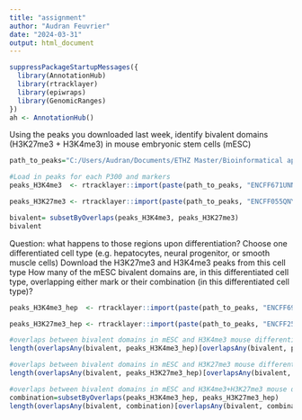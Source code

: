 ---
title: "assignment"
author: "Audran Feuvrier"
date: "2024-03-31"
output: html_document
---

```{r}
suppressPackageStartupMessages({
  library(AnnotationHub)
  library(rtracklayer)
  library(epiwraps)
  library(GenomicRanges)
})
ah <- AnnotationHub()
```

    
Using the peaks you downloaded last week, identify bivalent domains (H3K27me3 + H3K4me3) in mouse embryonic stem cells (mESC)
    
```{r}
path_to_peaks="C:/Users/Audran/Documents/ETHZ Master/Bioinformatical approaches to regulatory genomics and epigenetics/assignments/week4/assignment peaks files"

#Load in peaks for each P300 and markers
peaks_H3K4me3  <- rtracklayer::import(paste(path_to_peaks, "ENCFF671UNN.bed", sep="/"), format="narrowPeak")

peaks_H3K27me3 <- rtracklayer::import(paste(path_to_peaks, "ENCFF055QNY.bed", sep="/"), format="narrowPeak")

bivalent= subsetByOverlaps(peaks_H3K4me3, peaks_H3K27me3) 
bivalent

```

Question: what happens to those regions upon differentiation?
        Choose one differentiated cell type (e.g. hepatocytes, neural progenitor, or smooth muscle cells)
        Download the H3K27me3 and H3K4me3 peaks from this cell type
        How many of the mESC bivalent domains are, in this differentiated cell type, overlapping either mark or their combination (in this differentiated cell type)?


```{r}
peaks_H3K4me3_hep  <- rtracklayer::import(paste(path_to_peaks, "ENCFF692VTG.bed", sep="/"), format="narrowPeak")

peaks_H3K27me3_hep <- rtracklayer::import(paste(path_to_peaks, "ENCFF251NKN.bed", sep="/"), format="narrowPeak")

#overlaps between bivalent domains in mESC and H3K4me3 mouse differentiated hepatocytes
length(overlapsAny(bivalent, peaks_H3K4me3_hep)[overlapsAny(bivalent, peaks_H3K4me3_hep)]==TRUE)

```

```{r}

#overlaps between bivalent domains in mESC and H3K27me3 mouse differentiated hepatocytes marks
length(overlapsAny(bivalent, peaks_H3K27me3_hep)[overlapsAny(bivalent, peaks_H3K27me3_hep)==TRUE])
```

```{r}
#overlaps between bivalent domains in mESC and H3K4me3+H3K27me3 mouse differentiated hepatocytes marks
combination=subsetByOverlaps(peaks_H3K4me3_hep, peaks_H3K27me3_hep)
length(overlapsAny(bivalent, combination)[overlapsAny(bivalent, combination)==TRUE])

```


